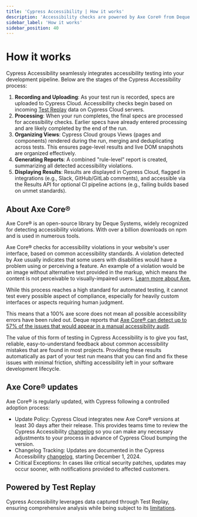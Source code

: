 ```yaml
---
title: 'Cypress Accessibility | How it works'
description: 'Accessibility checks are powered by Axe Core® from Deque Systems based on common accessibility standards.'
sidebar_label: 'How it works'
sidebar_position: 40
---
```


# How it works

Cypress Accessibility seamlessly integrates accessibility testing into your development pipeline. Below are the stages of the Cypress Accessibility process:

1. **Recording and Uploading**: As your test run is recorded, specs are uploaded to Cypress Cloud. Accessibility checks begin based on incoming [Test Replay](/cloud/features/test-replay) data on Cypress Cloud servers.
1. **Processing**: When your run completes, the final specs are processed for accessibility checks. Earlier specs have already entered processing and are likely completed by the end of the run.
1. **Organizing Views**: Cypress Cloud groups Views (pages and components) rendered during the run, merging and deduplicating across tests. This ensures page-level results and live DOM snapshots are organized effectively.
1. **Generating Reports**: A combined "rule-level" report is created, summarizing all detected accessibility violations.
1. **Displaying Results**: Results are displayed in Cypress Cloud, flagged in integrations (e.g., Slack, GitHub/GitLab comments), and accessible via the Results API for optional CI pipeline actions (e.g., failing builds based on unmet standards).

## About Axe Core®

Axe Core® is an open-source library by Deque Systems, widely recognized for detecting accessibility violations. With over a billion downloads on npm and is used in numerous tools.

Axe Core® checks for accessibility violations in your website's user interface, based on common accessibility standards. A violation detected by Axe usually indicates that some users with disabilities would have a problem using or perceiving a feature. An example of a violation would be an image without alternative text provided in the markup, which means the content is not perceivable to visually-impaired users. [Learn more about Axe.](https://github.com/dequelabs/axe-core)

While this process reaches a high standard for automated testing, it cannot test every possible aspect of compliance, especially for heavily custom interfaces or aspects requiring human judgment.

This means that a 100% axe score does not mean all possible accessibility errors have been ruled out. Deque reports that [Axe Core® can detect up to 57% of the issues that would appear in a manual accessibility audit](https://www.deque.com/blog/automated-testing-study-identifies-57-percent-of-digital-accessibility-issues/).

The value of this form of testing in Cypress Accessibility is to give you fast, reliable, easy-to-understand feedback about common accessibility mistakes that are found in most projects. Providing these results automatically as part of your test run means that you can find and fix these issues with minimal friction, shifting accessibility left in your software development lifecycle.

## Axe Core® updates

Axe Core® is regularly updated, with Cypress following a controlled adoption process:

- Update Policy: Cypress Cloud integrates new Axe Core® versions at least 30 days after their release. This provides teams time to review the Cypress Accessibility [changelog](https://github.com/dequelabs/axe-core/blob/develop/CHANGELOG.md) so you can make any necessary adjustments to your process in advance of Cypress Cloud bumping the version.
- Changelog Tracking: Updates are documented in the Cypress Accessibility [changelog](https://github.com/dequelabs/axe-core/blob/develop/CHANGELOG.md), starting December 1, 2024.
- Critical Exceptions: In cases like critical security patches, updates may occur sooner, with notifications provided to affected customers.

## Powered by Test Replay

Cypress Accessibility leverages data captured through Test Replay, ensuring comprehensive analysis while being subject to its [limitations](https://docs.cypress.io/faq/questions/cloud-faq#Is-everything-captured-and-replayed-in-Test-Replay).
